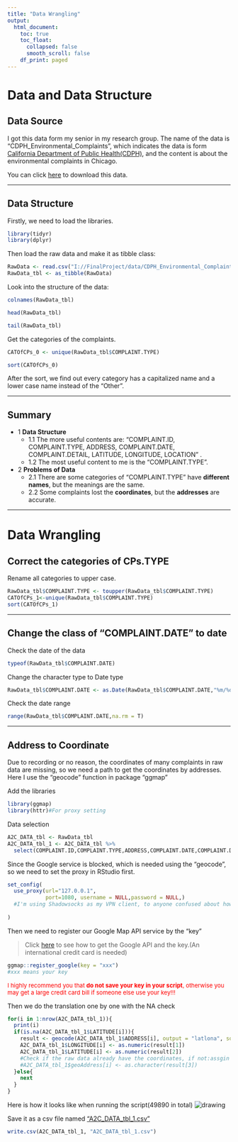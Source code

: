 ---
title: "Data Wrangling"
output:
  html_document:
    toc: true
    toc_float:
      collapsed: false
      smooth_scroll: false
    df_print: paged
---

# Data and Data Structure

## Data Source

I got this data form my senior in my research group. The name of the data is "CDPH_Environmental_Complaints", which indicates the data is form [California Department of Public Health(CDPH)](https://www.cdph.ca.gov/), and the content is about the environmental complaints in Chicago.

You can click [here](https://cxdong66.github.io/FinalProject/data/CDPH_Environmental_Complaints.csv) to download this data.

***

## Data Structure

Firstly, we need to load the libraries.
```{r}
library(tidyr)
library(dplyr)
```

Then load the raw data and make it as tibble class:
```{r}
RawData <- read.csv("I://FinalProject/data/CDPH_Environmental_Complaints.csv",header = T)
RawData_tbl <- as_tibble(RawData)
```

Look into the structure of the data:
```{r}
colnames(RawData_tbl)
```
```{r}
head(RawData_tbl)
```
```{r}
tail(RawData_tbl)
```

Get the categories of the complaints.
```{r}
CATOfCPs_0 <- unique(RawData_tbl$COMPLAINT.TYPE)
```

```{r}
sort(CATOfCPs_0)
```
After the sort, we find out every category has a capitalized name and a lower case name instead of the "Other".

***

## Summary

+ 1 **Data Structure**
  - 1.1 The more useful contents are: "COMPLAINT.ID, COMPLAINT.TYPE, ADDRESS, COMPLAINT.DATE, COMPLAINT.DETAIL, LATITUDE, LONGITUDE, LOCATION" .
  - 1.2 The most useful content to me is the "COMPLAINT.TYPE".
+ 2 **Problems of Data**
  - 2.1 There are some categories of "COMPLAINT.TYPE" have **different names**, but the meanings are the same.
  - 2.2 Some complaints lost the **coordinates**, but the **addresses** are accurate.

***


# Data Wrangling


## Correct the categories of CPs.TYPE

Rename all categories to upper case.
```{r}
RawData_tbl$COMPLAINT.TYPE <- toupper(RawData_tbl$COMPLAINT.TYPE)
CATOfCPs_1<-unique(RawData_tbl$COMPLAINT.TYPE)
sort(CATOfCPs_1)
```


***


## Change the class of "COMPLAINT.DATE" to date

Check the date of the data
```{r}
typeof(RawData_tbl$COMPLAINT.DATE)
```
Change the character type to Date type
```{r}
RawData_tbl$COMPLAINT.DATE <- as.Date(RawData_tbl$COMPLAINT.DATE,"%m/%d/%Y")
```
Check the date range
```{r}
range(RawData_tbl$COMPLAINT.DATE,na.rm = T)
```


***


## Address to Coordinate
Due to recording or no reason, the coordinates of many complaints in raw data are missing, so we need a path to get the coordinates by addresses.
Here I use the "geocode" function in package "ggmap"

Add the libraries 
```{r}
library(ggmap)
library(httr)#For proxy setting
```

Data selection 
```{r}
A2C_DATA_tbl <- RawData_tbl
A2C_DATA_tbl_1 <- A2C_DATA_tbl %>% 
  select(COMPLAINT.ID,COMPLAINT.TYPE,ADDRESS,COMPLAINT.DATE,COMPLAINT.DETAIL,LATITUDE,LONGITUDE,LOCATION)
```

Since the Google service is blocked, which is needed using the "geocode", so we need to set the proxy in RStudio first.
```{r}
set_config(
  use_proxy(url="127.0.0.1", 
            port=1080, username = NULL,password = NULL,)
  #I'm using Shadowsocks as my VPN client, to anyone confused about how to set the value of each arguments, you need to find the information in your VPN client.
  
)
```

Then we need to register our Google Map API service by the "key"  

> Click [here](https://github.com/dkahle/ggmap/) to see how to get the Google API and the key.(An international credit card is needed)

```{r}
ggmap::register_google(key = "xxx")
#xxx means your key 

```
<font size="2.5" color="red">I highly recommend you that **do not save your key in your script**, otherwise you may get a large credit card bill if someone else use your key!!!</font>

Then we do the translation one by one with the NA check
```{r,eval=FALSE}
for(i in 1:nrow(A2C_DATA_tbl_1)){
  print(i)
  if(is.na(A2C_DATA_tbl_1$LATITUDE[i])){
    result <- geocode(A2C_DATA_tbl_1$ADDRESS[i], output = "latlona", source = "google")
    A2C_DATA_tbl_1$LONGITUDE[i] <- as.numeric(result[1])
    A2C_DATA_tbl_1$LATITUDE[i] <- as.numeric(result[2])
    #Check if the raw data already have the coordinates, if not:assgin it by result, else: keep unchanged.
    #A2C_DATA_tbl_1$geoAddress[i] <- as.character(result[3])
  }else{
    next
  }
}
```
Here is how it looks like when running the script(49890 in total)
<img src="figs/A2C.png" alt="drawing"/>

Save it as a csv file named ["A2C_DATA_tbl_1.csv"](https://cxdong66.github.io/FinalProject/data/A2C_DATA_tbl_1.csv)
```{r,eval=FALSE}
write.csv(A2C_DATA_tbl_1, "A2C_DATA_tbl_1.csv")
```



